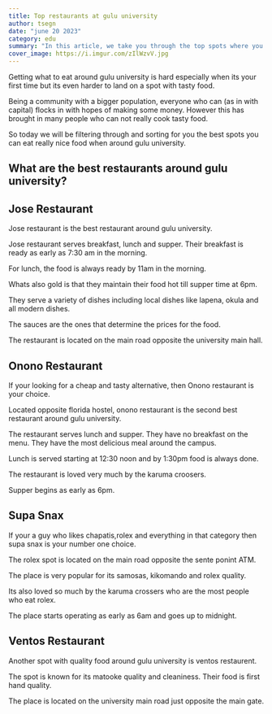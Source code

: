 ```yaml
---
title: Top restaurants at gulu university
author: tsegn
date: "june 20 2023"
category: edu
summary: "In this article, we take you through the top spots where you can grab a bite around gulu university"
cover_image: https://i.imgur.com/zIlWzvV.jpg
---
```


Getting what to eat around gulu university is hard especially when its your first time but its even harder to land on a spot with tasty food.

Being a community with a bigger population, everyone who can (as in with capital) flocks in with hopes of making some money. However this has brought in many people who can not really cook tasty food.

So today we will be filtering through and sorting for you the best spots you can eat really nice food when around gulu university.

<AdsComponent />

## What are the best restaurants around gulu university?

## Jose Restaurant

Jose restaurant is the best restaurant around gulu university.

Jose restaurant serves breakfast, lunch and supper. Their breakfast is ready as early as 7:30 am in the morning.

For lunch, the food is always ready by 11am in the morning.

Whats also gold is that they maintain their food hot till supper time at 6pm.

They serve a variety of dishes including local dishes like lapena, okula and all modern dishes.

The sauces are the ones that determine the prices for the food.

The restaurant is located on the main road opposite the university main hall.

<AdsComponent />

## Onono Restaurant

If your looking for a cheap and tasty alternative, then Onono restaurant is your choice.

Located opposite florida hostel, onono restaurant is the second best restaurant around gulu university.

The restaurant serves lunch and supper. They have no breakfast on the menu. They have the most delicious meal around the campus.

Lunch is served starting at 12:30 noon and by 1:30pm food is always done.

The restaurant is loved very much by the karuma croosers.

Supper begins as early as 6pm.

## Supa Snax

If your a guy who likes chapatis,rolex and everything in that category then supa snax is your number one choice.

The rolex spot is located on the main road opposite the sente ponint ATM.

The place is very popular for its samosas, kikomando and rolex quality.

Its also loved so much by the karuma crossers who are the most people who eat rolex.

The place starts operating as early as 6am and goes up to midnight.

## Ventos Restaurant

Another spot with quality food around gulu university is ventos restaurent.

The spot is known for its matooke quality and cleaniness. Their food is first hand quality.

The place is located on the university main road just opposite the main gate.
